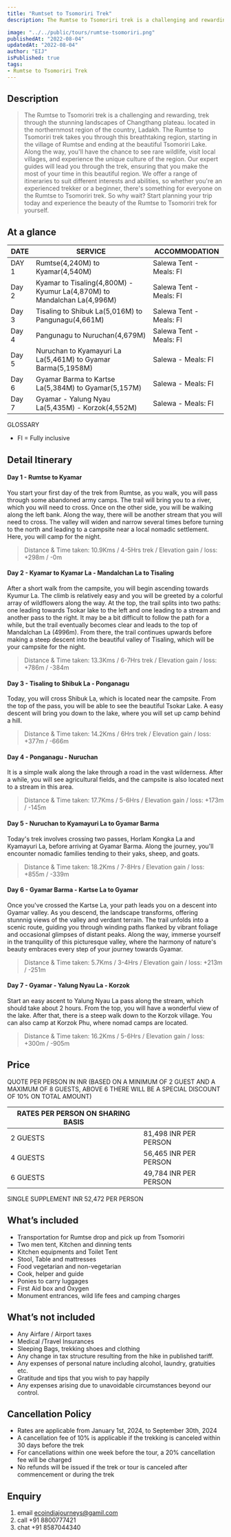```yaml
---
title: "Rumtset to Tsomoriri Trek"
description: The Rumtse to Tsomoriri trek is a challenging and rewarding, trek through the stunning landscapes of Changthang plateau. located in the northernmost region of the country, Ladakh. The Rumtse to Tsomoriri trek takes you through this breathtaking region, starting in the village of Rumtse and ending at the beautiful Tsomoriri Lake. Along the way, you'll have the chance to see rare wildlife, visit local villages, and experience the unique culture of the region. Our expert guides will lead you through the trek, ensuring that you make the most of your time in this beautiful region. We offer a range of itineraries to suit different interests and abilities, so whether you're an experienced trekker or a beginner, there's something for everyone on the Rumtse to Tsomoriri trek. So why wait? Start planning your trip today and experience the beauty of the Rumtse to Tsomoriri trek for yourself. 

image: "../../public/tours/rumtse-tsomoriri.png"
publishedAt: "2022-08-04"
updatedAt: "2022-08-04"
author: "EIJ"
isPublished: true
tags: 
- Rumtse to Tsomoriri Trek
---
```


## Description
> The Rumtse to Tsomoriri trek is a challenging and rewarding, trek through the stunning landscapes of Changthang plateau. located in the northernmost region of the country, Ladakh. The Rumtse to Tsomoriri trek takes you through this breathtaking region, starting in the village of Rumtse and ending at the beautiful Tsomoriri Lake. Along the way, you'll have the chance to see rare wildlife, visit local villages, and experience the unique culture of the region.
Our expert guides will lead you through the trek, ensuring that you make the most of your time in this beautiful region. We offer a range of itineraries to suit different interests and abilities, so whether you're an experienced trekker or a beginner, there's something for everyone on the Rumtse to Tsomoriri trek. So why wait? Start planning your trip today and experience the beauty of the Rumtse to Tsomoriri trek for yourself.  

## At a glance

| DATE   | SERVICE                                             | ACCOMMODATION                  |
| -------|-----------------------------------------------------|--------------------------------|
| DAY 1  | Rumtse(4,240M) to Kyamar(4,540M)                        | Salewa Tent - Meals: FI  |
| Day 2  | Kyamar to Tisaling(4,800M) - Kyumur La(4,870M) to Mandalchan La(4,996M)     | Salewa Tent - Meals: FI              |
| Day 3  | Tisaling to Shibuk La(5,016M) to Pangunagu(4,661M)     | Salewa Tent - Meals: FI            |
| Day 4  | Pangunagu to Nuruchan(4,679M)        | Salewa Tent - Meals: FI              |
| Day 5  | Nuruchan to Kyamayuri La La(5,461M) to Gyamar Barma(5,1958M) | Salewa - Meals: FI            |
| Day 6  | Gyamar Barma to Kartse La(5,384M) to Gyamar(5,157M)  | Salewa - Meals: FI            |
| Day 7  | Gyamar - Yalung Nyau La(5,435M) - Korzok(4,552M) | Salewa - Meals: FI            |


GLOSSARY
- FI = Fully inclusive
  
## Detail Itinerary

#### Day 1 - Rumtse to Kyamar
You start your first day of the trek from Rumtse, as you walk, you will pass through some abandoned army camps. The trail will bring you to a river, which you will need to cross. Once on the other side, you will be walking along the left bank. Along the way, there will be another stream that you will need to cross. The valley will widen and narrow several times before turning to the north and leading to a campsite near a local nomadic settlement. Here, you will camp for the night.
> Distance & Time taken: 10.9Kms / 4-5Hrs trek / Elevation gain / loss: +298m / -0m

#### Day 2 -  Kyamar to Kyamar La - Mandalchan La to Tisaling
After a short walk from the campsite, you will begin ascending towards Kyumur La. The climb is relatively easy and you will be greeted by a colorful array of wildflowers along the way. 
At the top, the trail splits into two paths: one leading towards Tsokar lake to the left and one leading to a stream and another pass to the right. 
It may be a bit difficult to follow the path for a while, but the trail eventually becomes clear and leads to the top of Mandalchan La (4996m). From there, the trail continues upwards before making a steep descent into the beautiful valley of Tisaling, which will be your campsite for the night.
> Distance & Time taken: 13.3Kms / 6-7Hrs trek / Elevation gain / loss: +786m / -384m

#### Day 3 - Tisaling to Shibuk La - Ponganagu
Today, you will cross Shibuk La, which is located near the campsite. From the top of the pass, you will be able to see the beautiful Tsokar Lake. A easy descent will bring you down to the lake, where you will set up camp behind a hill.
> Distance & Time taken: 14.2Kms / 6Hrs trek / Elevation gain / loss: +377m / -666m

#### Day 4 - Ponganagu - Nuruchan
It is a simple walk along the lake through a road in the vast wilderness. After a while, you will see agricultural fields, and the campsite is also located next to a stream in this area.
> Distance & Time taken: 17.7Kms / 5-6Hrs / Elevation gain / loss: +173m / -145m

#### Day 5 - Nuruchan to Kyamayuri La to Gyamar Barma
Today's trek involves crossing two passes, Horlam Kongka La and Kyamayuri La, before arriving at Gyamar Barma. Along the journey, you'll encounter nomadic families tending to their yaks, sheep, and goats.
> Distance & Time taken: 18.2Kms / 7-8Hrs / Elevation gain / loss: +855m / -339m

#### Day 6 - Gyamar Barma - Kartse La to Gyamar
Once you've crossed the Kartse La, your path leads you on a descent into  Gyamar valley. As you descend, the landscape transforms, offering stunnnig views of the valley and verdant terrain. The trail unfolds into a scenic route, guiding you through winding paths flanked by vibrant foliage and occasional glimpses of distant peaks. Along the way, immerse yourself in the tranquility of this picturesque valley, where the harmony of nature's beauty embraces every step of your journey towards Gyamar.
> Distance & Time taken: 5.7Kms / 3-4Hrs / Elevation gain / loss: +213m / -251m

#### Day 7 - Gyamar - Yalung Nyau La - Korzok
Start an easy ascent to Yalung Nyau La pass along the stream, which should take about 2 hours. From the top, you will have a wonderful view of the lake. After that, there is a steep walk down to the Korzok village. You can also camp at Korzok Phu, where nomad camps are located.
> Distance & Time taken: 16.2Kms / 5-6Hrs / Elevation gain / loss: +300m  / -905m

## Price
QUOTE PER PERSON IN INR (BASED ON A MINIMUM OF 2 GUEST AND A MAXIMUM OF 8 GUESTS, ABOVE 6 THERE WILL BE A SPECIAL DISCOUNT OF 10% ON TOTAL AMOUNT)

|RATES PER PERSON ON SHARING BASIS            | |
|----------|----------------------------------|
| 2 GUESTS | 81,498 INR PER PERSON |
| 4 GUESTS | 56,465 INR PER PERSON |
| 6 GUESTS | 49,784 INR PER PERSON |
SINGLE SUPPLEMENT INR 52,472 PER PERSON

## What’s included
- Transportation for Rumtse drop and pick up from Tsomoriri
- Two men tent, Kitchen and dinning tents
- Kitchen equipments and Toilet Tent
- Stool, Table and mattresses
- Food vegetarian and non-vegetarian
- Cook, helper and guide
- Ponies to carry luggages
- First Aid box and Oxygen
- Monument entrances, wild life fees and camping charges

## What’s not included
- Any Airfare / Airport taxes
- Medical /Travel Insurances
- Sleeping Bags, trekking shoes and clothing
- Any change in tax structure resulting from the hike in published tariff.
- Any expenses of personal nature including alcohol, laundry, gratuities etc.
- Gratitude and tips that you wish to pay happily
- Any expenses arising due to unavoidable circumstances beyond our control.

## Cancellation Policy
- Rates are applicable from January 1st, 2024, to September 30th, 2024
- A cancellation fee of 10% is applicable if the trekking is canceled within 30 days before the trek
- For cancellations within one week before the tour, a 20% cancellation fee will be charged
- No refunds will be issued if the trek or tour is canceled after commencement or during the trek 

## Enquiry
1.  email ecoindiajourneys@gamil.com
2.  call +91 8800777421
3.  chat +91 8587044340


